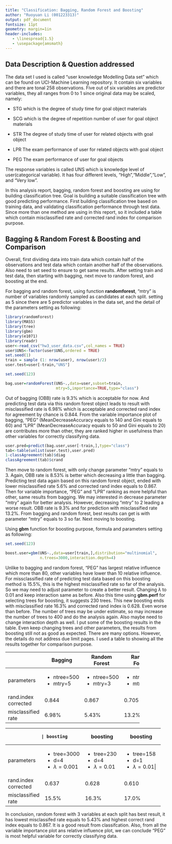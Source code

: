 ```yaml
---
title: "Classification: Bagging, Random Forest and Boosting"
author: "Ruoyuan Li (001223313)"
output: pdf_document
fontsize: 11pt
geometry: margin=1in
header-includes:
   - \linespread{1.5}
   - \usepackage{amsmath}
---
```


## Data Description & Question addressed
The data set I used is called "user knowledge Modelling Data set" which can be found on UCI-Machine Learning repository. It contain six variables and there are tonal 258 observations. Five out of six variables are predictor variables, they all ranges from 0 to 1 since original data may be scaled, namely:

* STG which is the degree of study time for goal object materials

* SCG which is the degree of repetition number of user for goal object materials

* STR The degree of study time of user for related objects with goal object

* LPR The exam performance of user for related objects with goal object

* PEG The exam performance of user for goal objects

The response variables is called UNS which is knowledge level of user(categorical variable). It has four different levels, "High","Middle","Low", and "Very low".\par

In this analysis report, bagging, random forest and boosting are using for building classification tree. Goal is building a suitable classification tree with good predicting performance. First building classification tree based on training data, and validating classification performance through test data. Since more than one method are using in this report, so it included a table which contain misclassified rate and corrected rand index for comparison purpose. 

## Bagging & Random Forest & Boosting and Comparison
Overall, first dividing data into train data which contain half of the observations and test data which contain another half of the observations. Also need to set seed to ensure to get same results. After setting train and test data, then starting with bagging, next move to random forest, and boosting at the end.\par
For bagging and random forest, using function **randomforest**, "mtry" is number of variables randomly sampled as candidates at each split. setting as 5 since there are 5 predictor variables in the data set, and the detail of the parameters setting as following:
```r
library(randomForest)
library(MASS)
library(tree)
library(gbm)
library(e1071)
library(readr)
user<-read_csv("hw3_user_data.csv",col_names = TRUE)
user$UNS<-factor(user$UNS,ordered = TRUE)
set.seed(1)
train = sample (1: nrow(user), nrow(user)/2)
user.test=user[-train,"UNS"]
```

```r
set.seed(123)
```

```r
bag.user=randomForest(UNS~.,data=user,subset=train,
                      mtry=5,importance=TRUE,type="class")
```
Out of bagging (OBB) rate is 9.3% which is acceptable for now. And predicting test data via this random forest object leads to result with misclassified rate is 6.98% which is acceptable and corrected rand index for agreement by chance is 0.844. From the variable importance plot of bagging, "PEG" (MeanDecreaseAccuracy equals to 140 and Gini equals to 60) and "LPR" (MeanDecreaseAccuracy equals to 50 and Gini equals to 20) are contributes more than other, they are ranked higher in usefulness than other variables for correctly classifying data. \par
```r
user.pred=predict(bag.user,user[-train,],type="class")
tab<-table(unlist(user.test),user.pred)
1-classAgreement(tab)$diag
classAgreement(tab)$crand
```
Then move to random forest, with only change parameter "mtry" equals to 3. Again, OBB rate is 8.53% is better which decreasing a little than bagging. Predicting test data again based on this random forest object, ended with lower misclassified rate 5.6% and corrected rand index equals to 0.867. Then for variable importance, "PEG" and "LPR" ranking as more helpful than other, same results from bagging. We may interested in decrease parameter "mtry"  again for better analysis. However, decreasing "mtry" to 2 leading a worse result. OBB rate is 9.3% and for prediction with misclassified rate 13.2%. From bagging and random forest, best results can get is with parameter "mtry" equals to 3 so far. Next moving to boosting.\par

Using **gbm** function for boosting purpose, formula and parameters setting as following:
```r
set.seed(123)
```
```r
boost.user=gbm(UNS~.,data=user[train,],distribution="multinomial",
               n.trees=3000,interaction.depth=4)
```
Unlike to bagging and random forest, "PEG" has largest relative influence which more than 80, other variables have lower than 10 relative influence. For missclassified rate of predicting test data based on this boosting method is 15.5%, this is the highest misclassified rate so far of the analysis. So we may need to adjust parameter to create a better result. Changing $\lambda$ to 0.01 and keep interaction same as before. Also this time using **gbm.perf** for selecting trees for boosting, it suggests 230 trees. This new boosting ends with misclassified rate 16.3% and corrected rand index is 0.628. Even worse than before. The number of trees may be under estimate, so may increase the number of trees to 400 and do the analysis again. Also maybe need to change interaction depth as well. I put some of the boosting results in the table. Even keep changing trees and other parameters, the results from boosting still not as good as expected. There are many options. However, the details do not address due limit pages. I used a table to showing all the results together for comparison purpose.


+--------------+------------+---------------+---------------+
|              | Bagging    | Random Forest | Random Forest | 
+==============+============+===============+===============+
| parameters   | - ntree=500| - ntree=500   | - ntree=500   | 
|              | - mtry=5   | - mtry=3      | - mtry=2      | 
+--------------+------------+---------------+---------------+
| rand.index   |   0.844    |   0.867       |  0.705        |           
| corrected    |            |               |               |           
+--------------+------------+---------------+---------------+
|misclassified |   6.98%    |   5.43%       |  13.2%        |           
| rate         |            |               |               |           
+--------------+------------+---------------+---------------+

+-------------+-------------------+------------------+------------------+
|             | boosting          | boosting         | boosting         | 
+==============+==================+==================+==================+
| parameters   | - tree=3000      | - tree=230       | - tree=158       | 
|              | - d=4            | - d=4            | - d=1            |
|              | - $\lambda=0.001$| - $\lambda=0.01$ | - $\lambda=0.01$| 
+--------------+------------------+------------------+------------------+
| rand.index   |   0.637          |   0.628          |  0.610           |           
| corrected    |                  |                  |                  |           
+--------------+------------------+------------------+------------------+
|misclassified |   15.5%          |   16.3%          |  17.0%           |           
| rate         |                  |                  |                  |           
+--------------+------------------+------------------+------------------+

In conclusion, random forest with 3 variables at each split has best result, it has lowest misclassifed rate equals to 5.43% and highest correct rand index equals to 0.867.
It is a good result from classifcation. Also, from all the variable importance plot ans relative influence plot, we can conclude "PEG" is most helpful variable for correctly classifying data. 

